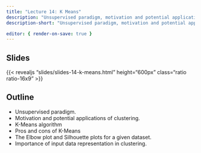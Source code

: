 ```yaml
---
title: "Lecture 14: K Means"
description: "Unsupervised paradigm, motivation and potential applications of clustering, K-Means algorithm, pros and cons of K-Means, the Elbow plot and Silhouette plots for a given dataset,  importance of input data representation in clustering."
description-short: "Unsupervised paradigm, motivation and potential applications of clustering, K-Means algorithm, pros and cons of K-Means, the Elbow plot and Silhouette plots for a given dataset,  importance of input data representation in clustering."

editor: { render-on-save: true }
---
```


## Slides

{{< revealjs "slides/slides-14-k-means.html" height="600px" class="ratio ratio-16x9" >}}


## Outline
- Unsupervised paradigm. 
- Motivation and potential applications of clustering. 
- K-Means algorithm
- Pros and cons of K-Means
- The Elbow plot and Silhouette plots for a given dataset. 
- Importance of input data representation in clustering. 